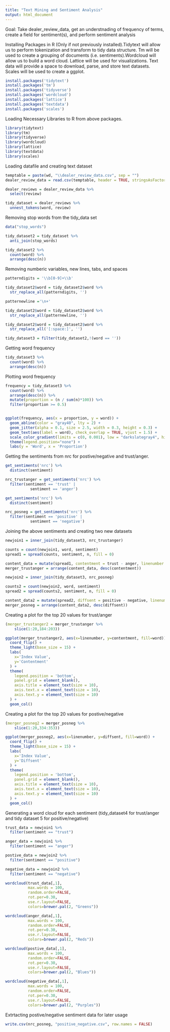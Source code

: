 ---
title: "Text Mining and Sentiment Analysis"
output: html_document
---

Goal: Take dealer_review_data, get an understnading of frequency of terms, create a field for sentiment(s), and perform sentiment analysis 

Installing Packages in R (Only if not previously installed).Tidytext will allow us to perform tokenization and transform to tidy data structure. Tm will be used to create a grouping of documents (i.e. sentiments).Wordcloud will allow us to build a word cloud. Lattice will be used for visualizations. Text data will provide a space to download, parse, and store text datasets. Scales will be used to create a ggplot.

```{r}
install.packages('tidytext')
install.packages('tm')
install.packages('tidyverse')
install.packages('wordcloud')
install.packages('lattice')
install.packages('textdata')
install.packages('scales')
```

Loading Necessary Libraries to R from above packages.

```{r}
library(tidytext)
library(tm)
library(tidyverse)
library(wordcloud)
library(lattice)
library(textdata)
library(scales)
```

Loading datafile and creating text dataset

```{r}
temptable = paste(wd, "\\dealer_review_data.csv", sep = "")
dealer_review_data = read.csv(temptable, header = TRUE, stringsAsFactors = FALSE)

dealer_reviews = dealer_review_data %>%  
  select(review)

tidy_dataset = dealer_reviews %>%
  unnest_tokens(word, review)
```

Removing stop words from the tidy_data set

```{r}
data("stop_words")

tidy_dataset2 = tidy_dataset %>%
  anti_join(stop_words)

tidy_dataset2 %>%
  count(word) %>%
  arrange(desc(n))
```
Removing numberic variables, new lines, tabs, and spaces

```{r}
patterndigits = '\\b[0-9]+\\b'

tidy_dataset2$word = tidy_dataset2$word %>%
  str_replace_all(patterndigits, '')

patternewline ='\n+'

tidy_dataset2$word = tidy_dataset2$word %>%
  str_replace_all(patternewline, '')

tidy_dataset2$word = tidy_dataset2$word %>%
  str_replace_all('[:space:]', '')

tidy_dataset3 = filter(tidy_dataset2,!(word == ''))
```

Getting word frequency

```{r}
tidy_dataset3 %>%
  count(word) %>%
  arrange(desc(n))
```

Plotting word frequency

```{r}
frequency = tidy_dataset3 %>%
  count(word) %>%
  arrange(desc(n)) %>%
  mutate(proportion = (n / sum(n)*100)) %>%
  filter(proportion >= 0.5)


ggplot(frequency, aes(x = proportion, y = word)) +
  geom_abline(color = "gray40", lty = 2) +
  geom_jitter(alpha = 0.1, size = 2.5, width = 0.3, height = 0.3) +
  geom_text(aes(label = word), check_overlap = TRUE, vjust = 1.5) +
  scale_color_gradient(limits = c(0, 0.001), low = "darkslategray4", high = "gray75") +
  theme(legend.position="none") +
  labs(y = 'Word', x = 'Proportion')

```



Getting the sentiments from nrc for postive/negative and trust/anger.

```{r}
get_sentiments('nrc') %>%
  distinct(sentiment)

nrc_trustanger = get_sentiments('nrc') %>%
  filter(sentiment == 'trust' | 
           sentiment == 'anger')

get_sentiments('nrc') %>%
  distinct(sentiment)

nrc_posneg = get_sentiments('nrc') %>%
  filter(sentiment == 'positive' | 
           sentiment == 'negative')

```

Joining the above sentiments and creating two new datasets

```{r}
newjoin1 = inner_join(tidy_dataset3, nrc_trustanger)

counts = count(newjoin1, word, sentiment)
spread1 = spread(counts, sentiment, n, fill = 0)

content_data = mutate(spread1, contentment = trust - anger, linenumber = row_number())
merger_trustanger = arrange(content_data, desc(contentment))

newjoin2 = inner_join(tidy_dataset3, nrc_posneg)

counts2 = count(newjoin2, word, sentiment)
spread2 = spread(counts2, sentiment, n, fill = 0)

content_data2 = mutate(spread2, diffsent = positive - negative, linenumber = row_number())
merger_posneg = arrange(content_data2, desc(diffsent))
```

Creating a plot for the top 20 values for trust/anger

```{r}
(merger_trustanger2 = merger_trustanger %>%
    slice(1:20,184:203))

ggplot(merger_trustanger2, aes(x=linenumber, y=contentment, fill=word)) +
  coord_flip() +
  theme_light(base_size = 15) +
  labs(
    x='Index Value',
    y='Contentment'
  ) +
  theme(
    legend.position = 'bottom',
    panel.grid = element_blank(),
    axis.title = element_text(size = 10),
    axis.text.x = element_text(size = 10),
    axis.text.y = element_text(size = 10)
  ) +
  geom_col()
```

Creating a plot for the top 20 values for postive/negative

```{r}
(merger_posneg2 = merger_posneg %>%
    slice(1:20,334:353))

ggplot(merger_posneg2, aes(x=linenumber, y=diffsent, fill=word)) +
  coord_flip() +
  theme_light(base_size = 15) +
  labs(
    x='Index Value',
    y='Diffsent'
  ) +
  theme(
    legend.position = 'bottom',
    panel.grid = element_blank(),
    axis.title = element_text(size = 10),
    axis.text.x = element_text(size = 10),
    axis.text.y = element_text(size = 10)
  ) +
  geom_col()
```


Generating a word cloud for each sentiment (tidy_dataset4 for trust/anger and tidy dataset 5 for positive/negative)

```{r}
trust_data = newjoin1 %>% 
  filter(sentiment == "trust")

anger_data = newjoin1 %>% 
  filter(sentiment == "anger")

postive_data = newjoin2 %>% 
  filter(sentiment == "positive")

negative_data = newjoin2 %>% 
  filter(sentiment == "negative")

wordcloud(trust_data[,1],
          max.words = 100,
          random.order=FALSE, 
          rot.per=0.30, 
          use.r.layout=FALSE, 
          colors=brewer.pal(2, "Greens"))

wordcloud(anger_data[,1],
          max.words = 100,
          random.order=FALSE, 
          rot.per=0.30, 
          use.r.layout=FALSE, 
          colors=brewer.pal(2, "Reds"))

wordcloud(postive_data[,1],
          max.words = 100,
          random.order=FALSE, 
          rot.per=0.30, 
          use.r.layout=FALSE, 
          colors=brewer.pal(2, "Blues"))

wordcloud(negative_data[,1],
          max.words = 100,
          random.order=FALSE, 
          rot.per=0.30, 
          use.r.layout=FALSE, 
          colors=brewer.pal(2, "Purples"))


```

Extrtacting postive/negative sentiment data for later usage

```{r}
write.csv(nrc_posneg, "positive_negative.csv", row.names = FALSE)

```

